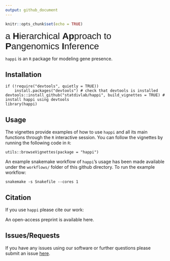 ```yaml
---
output: github_document
---
```

<!-- README.md is generated from README.Rmd. Please edit that file -->
```r
knitr::opts_chunk$set(echo = TRUE)
```
<span style="font-family:Arial; font-size:2em;"> a **H**ierarchical **Ap**proach to **P**angenomics **I**nference</span>

`happi` is an `R` package for modeling gene presence. 

## Installation

```
if (!require("devtools", quietly = TRUE))
    install.packages("devtools") # check that devtools is installed
devtools::install_github("statdivlab/happi", build_vignettes = TRUE) # install happi using devtools
library(happi)
```

## Usage 
The vignettes provide examples of how to use `happi` and all its main
functions through the `R` interactive session. You can follow the vignettes by running the following code in
`R`:
```
utils::browseVignettes(package = "happi")
```
An example snakemake workflow of `happi`'s usage has been made available under the `workflows/` folder of this github directory. To run the example workflow: 

```
snakemake -s Snakefile --cores 1
```

## Citation 
If you use `happi` please cite our work: 

An open-access preprint is available here. 

## Issues/Requests 

If you have any issues using our software or further questions please submit an issue [here](https://github.com/statdivlab/happi/issues). 




